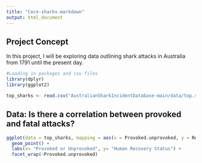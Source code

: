 ```yaml
---
title: "Cece-sharks-markdown"
output: html_document
---
```

## Project Concept

In this project, I will be exploring data outlining shark attacks in Australia from 1791 until the present day. 

```r
#Loading in packages and csv files
library(dplyr)
library(ggplot2)

top_sharks <- read.csv("AustralianSharkIncidentDatabase-main/data/top.sharks.csv")
```



## Data: Is there a correlation between provoked and fatal attacks? 
```r
ggplot(data = top_sharks, mapping = aes(x = Provoked.unprovoked, y = Recovery.status)) +
  geom_point() +
  labs(x= "Provoked or Unprovoked", y= "Human Recovery Status") +
  facet_wrap(~Provoked.unprovoked)
```


